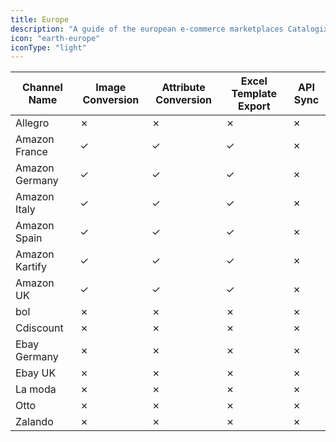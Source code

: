 ```yaml
---
title: Europe
description: "A guide of the european e-commerce marketplaces Catalogix supports."
icon: "earth-europe"
iconType: "light"
---
```


| Channel Name | Image Conversion | Attribute Conversion | Excel Template Export | API Sync |
|--------------|-----------------|---------------------|---------------------|----------|
| Allegro | ✗ | ✗ | ✗ | ✗ |
| Amazon France | ✓ | ✓ | ✓ | ✗ |
| Amazon Germany | ✓ | ✓ | ✓ | ✗ |
| Amazon Italy | ✓ | ✓ | ✓ | ✗ |
| Amazon Spain | ✓ | ✓ | ✓ | ✗ |
| Amazon Kartify | ✓ | ✓ | ✓ | ✗ |
| Amazon UK | ✓ | ✓ | ✓ | ✗ |
| bol | ✗ | ✗ | ✗ | ✗ |
| Cdiscount | ✗ | ✗ | ✗ | ✗ |
| Ebay Germany | ✗ | ✗ | ✗ | ✗ |
| Ebay UK | ✗ | ✗ | ✗ | ✗ |
| La moda | ✗ | ✗ | ✗ | ✗ |
| Otto | ✗ | ✗ | ✗ | ✗ |
| Zalando | ✗ | ✗ | ✗ | ✗ |
